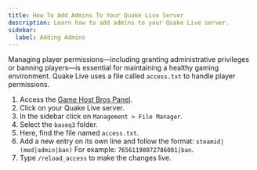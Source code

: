 ```yaml
---
title: How To Add Admins To Your Quake Live Server
description: Learn how to add admins to your Quake Live server.
sidebar:
  label: Adding Admins
---
```


Managing player permissions—including granting administrative privileges or banning players—is essential for maintaining a healthy gaming environment. Quake Live uses a file called `access.txt` to handle player permissions.
<Steps>
1. Access the [Game Host Bros Panel](https://panel.gamehostbros.com/).
2. Click on your Quake Live server.
3. In the sidebar click on `Management > File Manager`.
4. Select the `baseq3` folder.
5. Here, find the file named `access.txt`.
6. Add a new entry on its own line and follow the format: `steamid|(mod|admin|ban)` For example: `76561198072786081|ban`.
7. Type `/reload_access` to make the changes live.
</Steps>